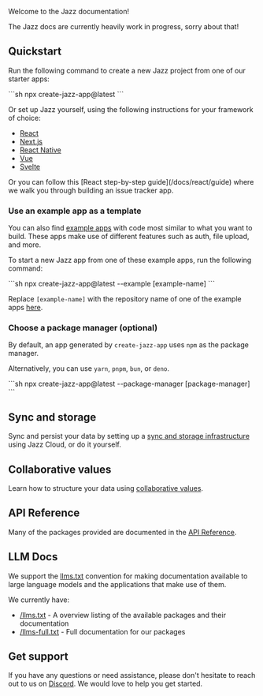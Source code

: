 
Welcome to the Jazz documentation!

The Jazz docs are currently heavily work in progress, sorry about that!

## Quickstart

Run the following command to create a new Jazz project from one of our starter apps:

<CodeGroup>
```sh
npx create-jazz-app@latest
```
</CodeGroup>

Or set up Jazz yourself, using the following instructions for your framework of choice:

- [React](/docs/react/project-setup)
- [Next.js](/docs/react/project-setup#nextjs)
- [React Native](/docs/react-native/project-setup)
- [Vue](/docs/vue/project-setup)
- [Svelte](/docs/svelte/project-setup)

<ContentByFramework framework="react">
  Or you can follow this [React step-by-step guide](/docs/react/guide) where we walk you through building an issue tracker app.
</ContentByFramework>

### Use an example app as a template

You can also find [example apps](/examples) with code most similar to what you want to build. These apps
make use of different features such as auth, file upload, and more.

To start a new Jazz app from one of these example apps, run the following command:

<CodeGroup>
```sh
npx create-jazz-app@latest --example [example-name]
```
</CodeGroup>

Replace `[example-name]` with the repository name of one of the example apps [here](https://github.com/garden-co/jazz/tree/main/examples).

### Choose a package manager (optional)

By default, an app generated by `create-jazz-app` uses `npm` as the package manager.

Alternatively, you can use `yarn`, `pnpm`, `bun`, or `deno`.

<CodeGroup>
```sh
npx create-jazz-app@latest --package-manager [package-manager]
```
</CodeGroup>

## Sync and storage

Sync and persist your data by setting up a [sync and storage infrastructure](/docs/sync-and-storage) using Jazz Cloud, or do it yourself.

## Collaborative values

Learn how to structure your data using [collaborative values](/docs/schemas/covalues).

## API Reference

Many of the packages provided are documented in the [API Reference](/api-reference).

## LLM Docs

We support the [llms.txt](https://llmstxt.org/) convention for making documentation available to large language models and the applications that make use of them.

We currently have:

- [/llms.txt](/llms.txt) - A overview listing of the available packages and their documentation
- [/llms-full.txt](/llms-full.txt) - Full documentation for our packages

## Get support

If you have any questions or need assistance, please don't hesitate to reach out to us on [Discord](https://discord.gg/utDMjHYg42).
We would love to help you get started.

